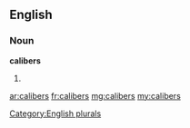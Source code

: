 ==English==

===Noun===
'''calibers'''

# {{plural of|[[caliber]]}}

[[Category:English plurals]]

[[ar:calibers]]
[[fr:calibers]]
[[mg:calibers]]
[[my:calibers]]